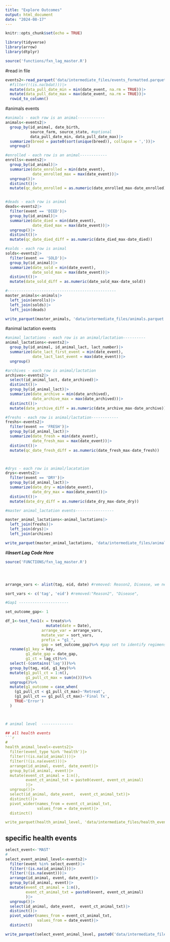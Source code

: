 ```yaml
---
title: "Explore Outcomes"
output: html_document
date: "2024-08-17"
---
```


```r
knitr::opts_chunk$set(echo = TRUE)
```

```r
library(tidyverse)
library(arrow)
library(dtplyr)

source('functions/fxn_lag_master.R')


```

#read in file
```r
events2<-read_parquet('data/intermediate_files/events_formatted.parquet')|>
  #filter(!(is.na(bdat)))|> 
  mutate(data_pull_date_min = min(date_event, na.rm = TRUE))|>
  mutate(data_pull_date_max = max(date_event, na.rm = TRUE))|>
  rowid_to_column()

```

#animals events
```r
#animals - each row is an animal------------
animals<-events2|>
  group_by(id_animal, date_birth, 
           source_farm, source_state, #optional
           data_pull_date_min, data_pull_date_max)|>
  summarize(breed = paste0(sort(unique(breed)), collapse = ','))|>
  ungroup()

#enrolled - each row is an animal------------
enrolls<-events2|>
  group_by(id_animal)|>
  summarize(date_enrolled = min(date_event), 
            date_enrolled_max = max(date_event))|>
  ungroup()|>
  distinct()|>
  mutate(qc_date_enrolled = as.numeric(date_enrolled_max-date_enrolled))


#deads - each row is animal
deads<-events2|>
  filter(event == 'DIED')|>
  group_by(id_animal)|>
  summarize(date_died = min(date_event), 
            date_died_max = max(date_event))|>
  ungroup()|>
  distinct()|>
  mutate(qc_date_died_diff = as.numeric(date_died_max-date_died))

#solds - each row is animal
solds<-events2|>
  filter(event == 'SOLD')|>
  group_by(id_animal)|>
  summarize(date_sold = min(date_event), 
            date_sold_max = max(date_event))|>
  distinct()|>
  mutate(date_sold_diff = as.numeric(date_sold_max-date_sold))

#------------------------------------------------
master_animals<-animals|>
  left_join(enrolls)|>
  left_join(solds)|>
  left_join(deads)

write_parquet(master_animals, 'data/intermediate_files/animals.parquet')

```

#animal lactation events
```r
#animal_lactations - each row is an animal/lactation----------
animal_lactations<-events2|>
  group_by(id_animal, id_animal_lact, lact_number)|>
  summarize(date_lact_first_event = min(date_event), 
            date_lact_last_event = max(date_event))|>
  ungroup()

#archives - each row is animal/lactation
archives<-events2|>
  select(id_animal_lact, date_archived)|>
  distinct()|>
  group_by(id_animal_lact)|>
  summarize(date_archive = min(date_archived), 
            date_archive_max = max(date_archived))|>
  distinct()|>
  mutate(date_archive_diff = as.numeric(date_archive_max-date_archive))

#freshs - each row is animal/lactation------------
freshs<-events2|>
  filter(event == 'FRESH')|>
  group_by(id_animal_lact)|>
  summarize(date_fresh = min(date_event), 
            date_fresh_max = max(date_event))|>
  distinct()|>
  mutate(qc_date_fresh_diff = as.numeric(date_fresh_max-date_fresh))



#drys - each row is animal/lacatation
drys<-events2|>
  filter(event == 'DRY')|>
  group_by(id_animal_lact)|>
  summarize(date_dry = min(date_event), 
            date_dry_max = max(date_event))|>
  distinct()|>
  mutate(date_dry_diff = as.numeric(date_dry_max-date_dry))

#master animal_lactation events-----------------

master_animal_lactations<-animal_lactations|>
  left_join(freshs)|>
  left_join(drys)|>
  left_join(archives)

write_parquet(master_animal_lactations, 'data/intermediate_files/animal_lactations.parquet')


```

#***Insert Lag Code Here***
```r
source('FUNCTIONS/fxn_lag_master.R')




arrange_vars <- alist(tag, eid, date) #removed: Reason2, Disease, we need a "stop if list contains 'lag'

sort_vars <- c('tag', 'eid') #removed:"Reason2", "Disease",

#Gap1 ----------------------

set_outcome_gap<- 1

df_1<-test_fxn1(x = treats%>%
                  mutate(date = Date),
                arrange_var = arrange_vars,
                mutate_var = sort_vars,
                prefix = "g1_",
                gap = set_outcome_gap)%>% #gap set to identify regimens
  rename(g1_key = key,
         g1_date_gap = date_gap,
         g1_ct = lag_ct)%>%
  select(-(contains('lag')))%>%
  group_by(tag, eid, g1_key)%>%
  mutate(g1_pull_ct = 1:n(), 
         g1_pull_ct_max = sum(n()))%>%
  ungroup()%>%
  mutate(g1_outcome = case_when(
    (g1_pull_ct < g1_pull_ct_max)~'Retreat', 
    (g1_pull_ct == g1_pull_ct_max)~'Final Tx', 
    TRUE~'Error')
  )



# animal level  --------------

## all health events  
```r
#
health_animal_level<-events2|>
  filter(event_type %in% 'health')|>
  filter(!(is.na(id_animal)))|>
  filter(!(is.na(event)))|>
  arrange(id_animal, event, date_event)|>
  group_by(id_animal, event)|>
  mutate(event_ct_animal = 1:n(), 
         event_ct_animal_txt = paste0(event, event_ct_animal)
         )|>
  ungroup()|>
  select(id_animal, date_event,  event_ct_animal_txt)|>
  distinct()|>
  pivot_wider(names_from = event_ct_animal_txt, 
              values_from = date_event)|>
  distinct()

write_parquet(health_animal_level, 'data/intermediate_files/health_events_wide.parquet')

```

## specific health events  
```r
select_event<-'MAST'
#
select_event_animal_level<-events2|>
  filter(event %in% select_event)|>
  filter(!(is.na(id_animal)))|>
  filter(!(is.na(event)))|>
  arrange(id_animal, event, date_event)|>
  group_by(id_animal, event)|>
  mutate(event_ct_animal = 1:n(), 
         event_ct_animal_txt = paste0(event, event_ct_animal)
         )|>
  ungroup()|>
  select(id_animal, date_event,  event_ct_animal_txt)|>
  distinct()|>
  pivot_wider(names_from = event_ct_animal_txt, 
              values_from = date_event)|>
  distinct()

write_parquet(select_event_animal_level, paste0('data/intermediate_files/', select_event, '_events_animal_level_wide.parquet'))

```
